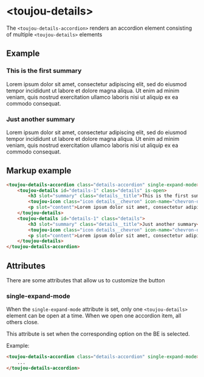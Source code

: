 # &lt;toujou-details&gt;
The `<toujou-details-accordion>` renders an accordion element consisting of multiple `<toujou-details>` elements


## Example
<toujou-details-accordion class="details-accordion" single-expand-mode>
    <toujou-details id="details-1" class="details" is-open>
        <h3 slot="summary" class="details__title">This is the first summary</h3>
        <toujou-icon class="icon details__chevron" icon-name="chevron-down" slot="chevron"></toujou-icon>
        <p slot="content">Lorem ipsum dolor sit amet, consectetur adipiscing elit, sed do eiusmod tempor incididunt ut labore et dolore magna aliqua. Ut enim ad minim veniam, quis nostrud exercitation ullamco laboris nisi ut aliquip ex ea commodo consequat.</p>
    </toujou-details>
    <toujou-details id="details-2" class="details">
        <h3 slot="summary" class="details__title">Just another summary</h3>
        <toujou-icon class="icon details__chevron" icon-name="chevron-down" slot="chevron"></toujou-icon>
        <p slot="content">Lorem ipsum dolor sit amet, consectetur adipiscing elit, sed do eiusmod tempor incididunt ut labore et dolore magna aliqua. Ut enim ad minim veniam, quis nostrud exercitation ullamco laboris nisi ut aliquip ex ea commodo consequat.</p>
    </toujou-details>
</toujou-details-accordion>

## Markup example
```html
<toujou-details-accordion class="details-accordion" single-expand-mode>
    <toujou-details id="details-1" class="details" is-open>
        <h3 slot="summary" class="details__title">This is the first summary</h3>
        <toujou-icon class="icon details__chevron" icon-name="chevron-down" slot="chevron"></toujou-icon>
        <p slot="content">Lorem ipsum dolor sit amet, consectetur adipiscing elit, sed do eiusmod tempor incididunt ut labore et dolore magna aliqua. Ut enim ad minim veniam, quis nostrud exercitation ullamco laboris nisi ut aliquip ex ea commodo consequat.</p>
    </toujou-details>
    <toujou-details id="details-1" class="details">
        <h3 slot="summary" class="details__title">Just another summary</h3>
        <toujou-icon class="icon details__chevron" icon-name="chevron-down" slot="chevron"></toujou-icon>
        <p slot="content">Lorem ipsum dolor sit amet, consectetur adipiscing elit, sed do eiusmod tempor incididunt ut labore et dolore magna aliqua. Ut enim ad minim veniam, quis nostrud exercitation ullamco laboris nisi ut aliquip ex ea commodo consequat.</p>
    </toujou-details>
</toujou-details-accordion>
```

## Attributes
There are some attributes that allow us to customize the button


### single-expand-mode
When the `single-expand-mode` attribute is set, only one `<toujou-details>` element can be open at a time. When we open one accordion item, all others close.

This attribute is set when the corresponding option on the BE is selected.

Example:
```html
<toujou-details-accordion class="details-accordion" single-expand-mode>
    ...
</toujou-details-accordion>
```
